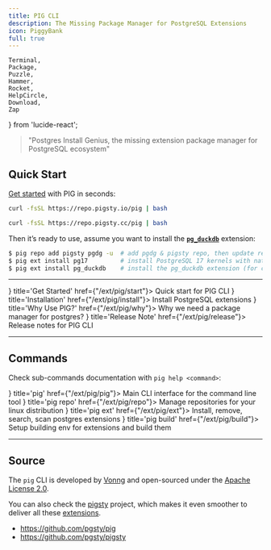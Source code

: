 ```yaml
---
title: PIG CLI
description: The Missing Package Manager for PostgreSQL Extensions
icon: PiggyBank
full: true
---
```



    Terminal,
    Package,
    Puzzle,
    Hammer,
    Rocket,
    HelpCircle,
    Download,
    Zap
} from 'lucide-react';


> "Postgres Install Genius, the missing extension package manager for PostgreSQL ecosystem"

## Quick Start

[Get started](/ext/pig/start) with PIG in seconds:

```bash tab="default"
curl -fsSL https://repo.pigsty.io/pig | bash
```
```bash tab="mirror"
curl -fsSL https://repo.pigsty.cc/pig | bash
```

Then it’s ready to use, assume you want to install the [**`pg_duckdb`**](/ext/pg_duckdb/) extension:

```bash
$ pig repo add pigsty pgdg -u  # add pgdg & pigsty repo, then update repo cache
$ pig ext install pg17         # install PostgreSQL 17 kernels with native PGDG packages
$ pig ext install pg_duckdb    # install the pg_duckdb extension (for current pg17)
```

--------

<Cards>
    <Card icon={<Zap className="text-green-500"/>} title='Get Started' href={"/ext/pig/start"}>
        Quick start for PIG CLI
    </Card>
    <Card icon={<Download className="text-blue-600"/>} title='Installation' href={"/ext/pig/install"}>
        Install PostgreSQL extensions
    </Card>
    <Card icon={<HelpCircle className="text-purple-600"/>} title='Why Use PIG?' href={"/ext/pig/why"}>
        Why we need a package manager for postgres?
    </Card>
    <Card icon={<Rocket className="text-orange-500"/>} title='Release Note' href={"/ext/pig/release"}>
        Release notes for PIG CLI
    </Card>
</Cards>




--------

## Commands

Check sub-commands documentation with `pig help <command>`:

<Cards>
    <Card icon={<Terminal className="text-slate-600"/>} title='pig' href={"/ext/pig/pig"}>
        Main CLI interface for the command line tool
    </Card>
    <Card icon={<Package className="text-indigo-600"/>} title='pig repo' href={"/ext/pig/repo"}>
        Manage repositories for your linux distribution
    </Card>
    <Card icon={<Puzzle className="text-emerald-600"/>} title='pig ext' href={"/ext/pig/ext"}>
        Install, remove, search, scan postgres extensions
    </Card>
    <Card icon={<Hammer className="text-amber-600"/>} title='pig build' href={"/ext/pig/build"}>
        Setup building env for extensions and build them
    </Card>
</Cards>


--------

## Source

The `pig` CLI is developed by [Vonng](/docs/about/author) and open-sourced under the [Apache License 2.0](https://github.com/pgsty/pig/?tab=Apache-2.0-1-ov-file#readme).

You can also check the [pigsty](/docs/) project, which makes it even smoother to deliver all these [extensions](/docs/pgsql/ext).

- https://github.com/pgsty/pig
- https://github.com/pgsty/pigsty
